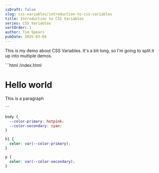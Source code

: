```yaml
---
isDraft: false
slug: css-variables/introduction-to-css-variables
title: Introduction to CSS Variables
series: CSS Variables
sortOrder: 1
author: Tim Spears
pubDate: 2025-03-04
---
```


This is my demo about CSS Variables. It's a bit long, so I'm going to split it up into multiple demos.

<Sandbox client:load title="CSS Variables">
```html /index.html
<!DOCTYPE html>
<html>

<head>
  <title>ID Sandbox</title>
  <meta charset="UTF-8" />
  <link rel="stylesheet" href="/styles.css" />
</head>

<body>
  <h1>Hello world</h1>
  <p>This is a paragraph</p>
</body>

</html>
```

```css /styles.css active
body {
  --color-primary: hotpink;
  --color-secondary: cyan;
}

h1 {
  color: var(--color-primary);
}

p {
  color: var(--color-secondary);
}
```
</Sandbox>
